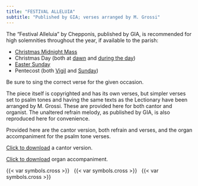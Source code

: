 ```yaml
---
title: "FESTIVAL ALLELUIA"
subtitle: "Published by GIA; verses arranged by M. Grossi"
---
```


::: {.red}
The “Festival Alleluia” by Chepponis, published by GIA, is recommended for high solemnities throughout the year, if available to the parish:

* [[Christmas Midnight Mass](../christmas/christmas-midnight.qmd)]{.red}
* [Christmas Day (both at [dawn](../christmas/christmas-dawn.qmd) and [during the day](../christmas/christmas-day.qmd))]{.red}
* [[Easter Sunday](../easter/easter.qmd)]{.red}
* [Pentecost (both [Vigil](../easter/pentecost-vigil.qmd) and [Sunday](../easter/pentecost.qmd))]{.red}

Be sure to sing the correct verse for the given occasion.

The piece itself is copyrighted and has its own verses, but simpler verses set to psalm tones and having the same texts as the Lectionary have been arranged by M. Grossi. These are provided here for both cantor and organist. The unaltered refrain melody, as published by GIA, is also reproduced here for convenience.

Provided here are the cantor version, both refrain and verses, and the organ accompaniment for the psalm tone verses.

<a href="./festival-alleluia-cantor.pdf" target="_blank">Click to download</a> a cantor version.


<a href="./festival-alleluia.pdf" target="_blank">Click to download</a> organ accompaniment.
:::

<!-- 
::: {.red}
### Cantor
:::

```{=html}
<object data="festival-alleluia-cantor.pdf#toolbar=0&navpanes=0&scrollbar=0" type="application/pdf" width="100%" height="100%">
    <p>It appears you don't have a PDF plugin for this browser.
    No biggie... you can <a href="festival-alleluia-cantor.pdf">click here to download the PDF file.</a></p>
</object>
```

::: {.red}
### Organ
:::

```{=html}
<object data="festival-alleluia.pdf#toolbar=0&navpanes=0&scrollbar=0" type="application/pdf" width="100%" height="100%">
    <p>It appears you don't have a PDF plugin for this browser.
    No biggie... you can <a href="festival-alleluia.pdf">click here to download the PDF file.</a></p>
</object>
``` -->

::: {.centered}
{{< var symbols.cross >}} &nbsp; {{< var symbols.cross >}} &nbsp; {{< var symbols.cross >}}
:::
